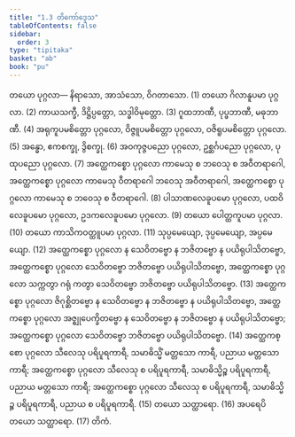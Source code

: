 ```yaml
---
title: "1.3 တိကော်ဒ္ဒေသ"
tableOfContents: false
sidebar:
  order: 3
type: "tipitaka"
basket: "ab"
book: "pu"
---
```



<DynamicBreadcrumb />

<Division number="9" book="pu" e="ch" v="31" p="106">

<Paragraph number="92" book="pu">
<Emphasis>တယော ပုဂ္ဂလာ—</Emphasis>
</Paragraph>

<Paragraph number="93" book="pu">
နိရာသော, အာသံသော, ဝိဂတာသော. (1)
</Paragraph>

<Paragraph number="94" book="pu">
တယော ဂိလာနူပမာ ပုဂ္ဂလာ. (2)
</Paragraph>

<Paragraph number="95" book="pu">
ကာယသက္ခီ, ဒိဋ္ဌိပ္ပတ္တော, သဒ္ဓါဝိမုတ္တော. (3)
</Paragraph>

<Paragraph number="96" book="pu">
ဂူထဘာဏီ, ပုပ္ဖဘာဏီ, မဓုဘာဏီ. (4)
</Paragraph>

<Paragraph number="97" book="pu">
အရုကူပမစိတ္တော ပုဂ္ဂလော, ဝိဇ္ဇူပမစိတ္တော ပုဂ္ဂလော, ဝဇိရူပမစိတ္တော ပုဂ္ဂလော. (5)
</Paragraph>

<Paragraph number="98" book="pu">
အန္ဓော, ဧကစက္ခု, ဒွိစက္ခု. (6)
</Paragraph>

<Paragraph number="99" book="pu">
အဝကုဇ္ဇပညော ပုဂ္ဂလော, ဥစ္ဆင်္ဂပညော ပုဂ္ဂလော, ပုထုပညော ပုဂ္ဂလော. (7)
</Paragraph>

<Paragraph number="100" book="pu">
အတ္ထေကစ္စော ပုဂ္ဂလော ကာမေသု စ ဘဝေသု စ အဝီတရာဂေါ, အတ္ထေကစ္စော ပုဂ္ဂလော ကာမေသု ဝီတရာဂေါ ဘဝေသု အဝီတရာဂေါ, အတ္ထေကစ္စော ပုဂ္ဂလော ကာမေသု စ ဘဝေသု စ ဝီတရာဂေါ. (8)
</Paragraph>

<Paragraph number="101" book="pu">
ပါသာဏလေခူပမော ပုဂ္ဂလော, ပထဝိလေခူပမော ပုဂ္ဂလော, ဥဒကလေခူပမော ပုဂ္ဂလော. (9)
</Paragraph>

<Paragraph number="102" book="pu">
တယော ပေါတ္ထကူပမာ ပုဂ္ဂလာ. (10)
</Paragraph>

<Paragraph number="103" book="pu">
တယော ကာသိကဝတ္ထူပမာ ပုဂ္ဂလာ. (11)
</Paragraph>

<Paragraph number="104" book="pu">
သုပ္ပမေယျော, ဒုပ္ပမေယျော, အပ္ပမေယျော. (12)
</Paragraph>

<Paragraph number="105" book="pu">
အတ္ထေကစ္စော ပုဂ္ဂလော န သေဝိတဗ္ဗော န ဘဇိတဗ္ဗော န ပယိရုပါသိတဗ္ဗော, အတ္ထေကစ္စော ပုဂ္ဂလော သေဝိတဗ္ဗော ဘဇိတဗ္ဗော ပယိရုပါသိတဗ္ဗော, အတ္ထေကစ္စော ပုဂ္ဂလော သက္ကတွာ ဂရုံ ကတွာ သေဝိတဗ္ဗော ဘဇိတဗ္ဗော ပယိရုပါသိတဗ္ဗော. (13)
</Paragraph>

<Paragraph number="106" book="pu">
အတ္ထေကစ္စော ပုဂ္ဂလော ဇိဂုစ္ဆိတဗ္ဗော န သေဝိတဗ္ဗော န ဘဇိတဗ္ဗော န ပယိရုပါသိတဗ္ဗော, အတ္ထေကစ္စော ပုဂ္ဂလော အဇ္ဈုပေက္ခိတဗ္ဗော န သေဝိတဗ္ဗော န ဘဇိတဗ္ဗော န ပယိရုပါသိတဗ္ဗော; အတ္ထေကစ္စော ပုဂ္ဂလော သေဝိတဗ္ဗော ဘဇိတဗ္ဗော ပယိရုပါသိတဗ္ဗော. (14)
</Paragraph>

<Paragraph number="107" book="pu">
အတ္ထေကစ္စော ပုဂ္ဂလော သီလေသု ပရိပူရကာရီ, သမာဓိသ္မိံ မတ္တသော ကာရီ, ပညာယ မတ္တသော ကာရီ; အတ္ထေကစ္စော ပုဂ္ဂလော သီလေသု စ ပရိပူရကာရီ, သမာဓိသ္မိဉ္စ ပရိပူရကာရီ, ပညာယ မတ္တသော ကာရီ; အတ္ထေကစ္စော ပုဂ္ဂလော သီလေသု စ ပရိပူရကာရီ, သမာဓိသ္မိဉ္စ ပရိပူရကာရီ, ပညာယ စ ပရိပူရကာရီ. (15)
</Paragraph>

<Paragraph number="108" book="pu">
တယော သတ္ထာရော. (16)
</Paragraph>

<Paragraph number="109" book="pu">
အပရေပိ တယော သတ္ထာရော. (17)

</Paragraph>
</Division>

<Paragraph number="110" type="center" book="pu">
တိကံ.
</Paragraph>